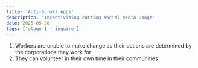 ```yaml
---
title: 'Anti-Scroll Apps'
description: 'Incentivising cutting social media usage'
date: 2025-05-20
tags: ['stage 1 - inquire']
---
```

1. Workers are unable to make change as their actions are determined by the corporations they work for
2. They can volunteer in their own time in their communities